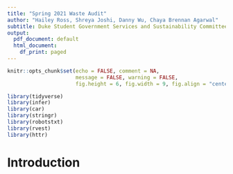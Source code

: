 ```yaml
---
title: "Spring 2021 Waste Audit"
author: "Hailey Ross, Shreya Joshi, Danny Wu, Chaya Brennan Agarwal"
subtitle: Duke Student Government Services and Sustainability Committee
output:
  pdf_document: default
  html_document:
    df_print: paged
---
```


```r
knitr::opts_chunk$set(echo = FALSE, comment = NA, 
                      message = FALSE, warning = FALSE,
                      fig.height = 6, fig.width = 9, fig.align = "center")
```

```r
library(tidyverse)
library(infer)
library(car)
library(stringr)
library(robotstxt)
library(rvest)
library(httr)
```

# Introduction